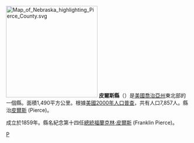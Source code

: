 {{noteTA
|T=zh-hans:皮尔斯县 (内布拉斯加州);zh-hk:皮爾斯縣 (內布拉斯加州);zh-tw:皮爾斯郡 (內布拉斯加州);
}}
{{Otheruses|皮爾斯縣|subject=美國內布拉斯加州的一個縣|other=同名的縣}}
[[File:Map_of_Nebraska_highlighting_Pierce_County.svg|250px]]
'''皮爾斯縣'''（{{lang-en|Pierce County}}）是[[美國|美國]][[喬治亞州|喬治亞州]]東北部的一個縣。面積1,490平方公里。根據[[美國2000年人口普查|美國2000年人口普查]]，共有人口7,857人。縣治[[皮爾斯_(內布拉斯加州)|皮爾斯]] (Pierce)。

成立於1859年。縣名紀念第十四任[[美國總統|總統]][[福蘭克林·皮爾斯|福蘭克林·皮爾斯]] (Franklin Pierce)。

{{內布拉斯加州}}

[[Category:內布拉斯加州行政區劃|P]]